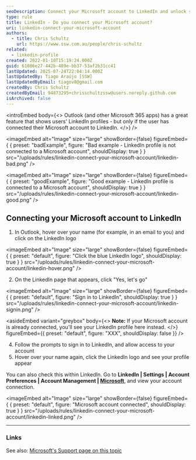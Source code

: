 ```yaml
---
seoDescription: Connect your Microsoft account to LinkedIn and unlock seamless integration across Office 365 apps.
type: rule
title: LinkedIn - Do you connect your Microsoft account?
uri: linkedin-connect-your-microsoft-account
authors:
  - title: Chris Schultz
    url: https://www.ssw.com.au/people/chris-schultz
related:
  - linkedin-profile
created: 2022-01-10T15:19:24.000Z
guid: 61086e27-442b-489e-bb37-53af2b31cc41
lastUpdated: 2025-07-24T22:04:14.000Z
lastUpdatedBy: Tiago Araújo [SSW]
lastUpdatedByEmail: tiagov8@gmail.com
createdBy: Chris Schultz
createdByEmail: 94873295+chrisschultzssw@users.noreply.github.com
isArchived: false
---
```


<introEmbed
  body={<>
Outlook (and other Microsoft 365 apps) has a great feature that shows users' LinkedIn profiles - but only if the user has connected their Microsoft account to LinkedIn.
  </>}
/>

<imageEmbed
  alt="Image"
  size="large"
  showBorder={false}
  figureEmbed={ {
    preset: "badExample",
    figure: "Bad example - LinkedIn profile is not connected to a Microsoft account",
    shouldDisplay: true
  } }
  src="/uploads/rules/linkedin-connect-your-microsoft-account/linkedin-bad.png"
/>


<imageEmbed
  alt="Image"
  size="large"
  showBorder={false}
  figureEmbed={ {
    preset: "goodExample",
    figure: "Good example - LinkedIn profile is connected to a Microsoft account",
    shouldDisplay: true
  } }
  src="/uploads/rules/linkedin-connect-your-microsoft-account/linkedin-good.png"
/>


## Connecting your Microsoft account to LinkedIn

1. In Outlook, hover over your name (for example, in an email to you) and click on the LinkedIn logo

   
<imageEmbed
  alt="Image"
  size="large"
  showBorder={false}
  figureEmbed={ {
    preset: "default",
    figure: "Click the blue LinkedIn logo",
    shouldDisplay: true
  } }
  src="/uploads/rules/linkedin-connect-your-microsoft-account/linkedin-hover.png"
/>


2. On the LinkedIn page that appears, click "Yes, let's go"

   
<imageEmbed
  alt="Image"
  size="large"
  showBorder={false}
  figureEmbed={ {
    preset: "default",
    figure: "Sign in to LinkedIn",
    shouldDisplay: true
  } }
  src="/uploads/rules/linkedin-connect-your-microsoft-account/linkedin-signin.png"
/>



<asideEmbed
  variant="greybox"
  body={<>
    **Note:** If your Microsoft account is already connected, you'll see your LinkedIn profile here instead.
  </>}
  figureEmbed={{
    preset: "default",
    figure: "XXX",
    shouldDisplay: false
  }}
/>


4. Follow the prompts to sign in to LinkedIn, and allow access to your account
5. Hover over your name again, click the LinkedIn logo and see your profile appear

You can also check this within LinkedIn. Go to **LinkedIn | Settings | Account Preferences | Account Management | [Microsoft](https://www.linkedin.com/psettings/microsoft-accounts)**, and view your account connection.


<imageEmbed
  alt="Image"
  size="large"
  showBorder={false}
  figureEmbed={ {
    preset: "default",
    figure: "Microsoft account connected",
    shouldDisplay: true
  } }
  src="/uploads/rules/linkedin-connect-your-microsoft-account/linkedin-linked.png"
/>


---

### Links

See also: [Microsoft's Support page on this topic](https://support.microsoft.com/en-us/office/connect-your-linkedin-and-personal-accounts-658686da-b158-44c9-bf0f-56b23b70ef5f)
